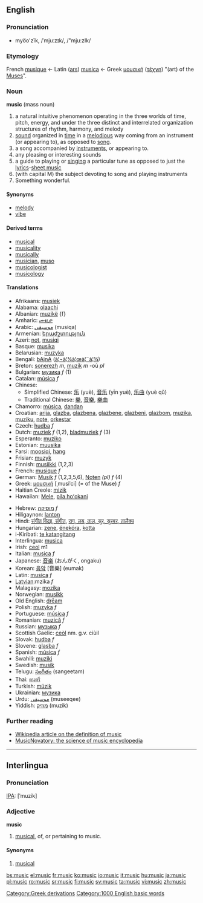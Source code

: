 {{wikipedia}}
==English==

{{rank|likely|beneath|conversation|835|music|direction|o'|eight}}

===Pronunciation===
*myo͞o'zĭk, /ˈmjuːzɪk/, /"mju:zIk/

===Etymology===
French [[musique]] ← Latin ([[ars]]) [[musica]] ← Greek [[μουσική]] ([[τέχνη]]) "(art) of the [[Muse]]s".

===Noun===
'''music''' (mass noun)

# a natural intuitive phenomenon operating in the three worlds of time, pitch, energy, and under the three distinct and interrelated organization structures of rhythm, harmony, and melody
# [[sound]] organized in [[time]] in a [[melodious]] way coming from an instrument (or appearing to), as opposed to [[song]].
# a song accompanied by [[instrument|instruments]], or appearing to.
# any pleasing or interesting sounds
# a guide to playing or [[singing]] a particular tune as opposed to just the [[lyrics]]-[[sheet music]]
# (with capital M) the subject devoting to song and playing instruments
# Something wonderful.

====Synonyms====
*[[melody]]
*[[vibe]]

====Derived terms====
*[[musical]]
*[[musicality]]
*[[musically]]
*[[musician]], [[muso]]
*[[musicologist]]
*[[musicology]]

====Translations====
{{top}}
*Afrikaans: [[musiek]]
*Alabama: [[olaachi]]
*Albanian: [[muzikë]] {f}
*Amharic: [[ሙዚቃ]]
*Arabic: [[موسيقى]] (musiqa)
*Armenian: [[երաժշտություն]]
*Azeri: [[not]], [[musiqi]]
*Basque: [[musika]]
*Belarusian: [[muzyka]]
*Bengali: [[bAjnA]] ([[à¦¬à¦¾à¦œà¦¨à¦¾]])
*Breton: [[sonerezh]] ''m'', [[muzik]] ''m'' -où ''pl''
*Bulgarian: [[музика]] ''f'' (1)
*Catalan: [[música]] ''f''
*Chinese:
**Simplified Chinese: [[乐]] (yuè), [[音乐]] (yīn yuè), [[乐曲]] (yuè qǔ)
**Traditional Chinese: [[樂]], [[音樂]], [[樂曲]]
*Chamorro: [[música]], [[dandan]]
*Croatian: [[arija]], [[glazba]], [[glazbena]], [[glazbene]], [[glazbeni]], [[glazbom]], [[muzika]], [[muziku]], [[note]], [[orkestar]]
*Czech: [[hudba]] ''f''
*Dutch: [[muziek]] ''f'' (1,2), [[bladmuziek]] ''f'' (3)
*Esperanto: [[muziko]]
*Estonian: [[muusika]]
*Farsi: [[moosiqi]], [[hang]]
*Frisian: [[muzyk]]
*Finnish: [[musiikki]] (1,2,3)
*French: [[musique]] ''f''
*German: [[Musik]] ''f'' (1,2,3,5,6), [[Noten]] ''(pl)'' ''f'' (4)
*Greek: [[μουσική]] [ˌmusiˈci] (= of the Muse) ''f''
*Haitian Creole: [[mizik]]
*Hawaiian: [[Mele]], [[pila hoʻokani]]
{{mid}}
*Hebrew: [[מוסיקה]] ''f''
*Hiligaynon: [[lanton]]
*Hindi: [[संगीत विद्या, संगीत]], [[राग, लय, ताल, सुर, सुस्वर, तालैक्य]]
*Hungarian: [[zene]], [[énekóra]], [[kotta]]
*i-Kiribati: [[te katangitang]]
*Interlingua: [[musica]]
*Irish: [[ceol]] m1
*Italian: [[musica]] ''f''
*Japanese: [[音楽]] (おんがく, ongaku)
*Korean: [[음악]] [音樂] (eumak)
*Latin: [[musica]] ''f''
*[[Latvian]]:mzika ''f''
*Malagasy: [[mozika]]
*Norwegian: [[musikk]] {{m}}
*Old English: [[dream#Old English|drēam]]
*Polish: [[muzyka]] ''f''
*Portuguese: [[música]] ''f''
*Romanian: [[muzică]] ''f''
*Russian: [[музыка]] ''f''
*Scottish Gaelic: [[ceòl]] nm. g.v. ciùil
*Slovak: [[hudba]] ''f''
*Slovene: [[glasba]] ''f''
*Spanish: [[música]] ''f''
*Swahili: [[muziki]]
*Swedish: [[musik]]
*Telugu: [[సంగీతం]] (sangeetam)
*Thai: [[ดนตรี]]
*Turkish: [[müzik]]
*Ukrainian: [[музика]]
*Urdu: [[موسيقى]] (museeqee)
*Yiddish: [[מוזיק]] (muzik)
{{bottom}}

===Further reading===
* [[w:definition of music|Wikipedia article on the definition of music]]
*[http://www.musicnovatory.com MusicNovatory: the science of music encyclopedia]

----

==Interlingua==

===Pronunciation===
[[IPA]]: [ˈmuzik]

===Adjective===
'''music'''

# [[musical]], of, or pertaining to music.

====Synonyms====
#[[musical#Interlingua|musical]]

[[Category:Greek derivations]]
[[Category:1000 English basic words]]

[[bs:music]]
[[el:music]]
[[fr:music]]
[[ko:music]]
[[io:music]]
[[it:music]]
[[hu:music]]
[[ja:music]]
[[pl:music]]
[[ro:music]]
[[sr:music]]
[[fi:music]]
[[sv:music]]
[[ta:music]]
[[vi:music]]
[[zh:music]]